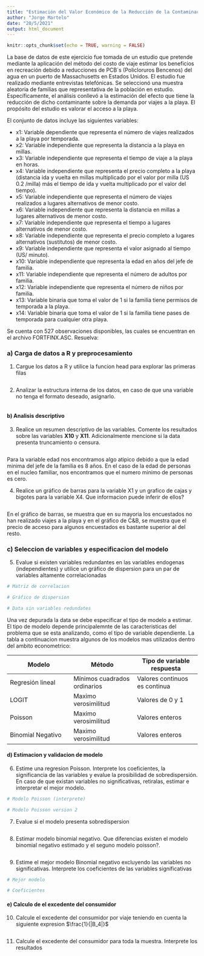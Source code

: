 ```yaml
---
title: "Estimación del Valor Económico de la Reducción de la Contaminación en una playa en Massachussets, Estados Unidos"
author: "Jorge Martelo"
date: "20/5/2021"
output: html_document
---
```


<div class=text-justify>

```r
knitr::opts_chunk$set(echo = TRUE, warning = FALSE)
```

La base de datos de este ejercicio fue tomada de un estudio que pretende mediante la aplicación del método del costo de viaje estimar los beneficios en recreación debido a reducciones de PCB´s (Policloruros Bencenos) del agua en un puerto de Massachusetts en Estados Unidos. El estudio fue realizado mediante entrevistas telefónicas. Se seleccionó una muestra aleatoria de familias que representativa de la población en estudio. Específicamente, el análisis conllevó a la estimación del efecto que tiene la reducción de dicho contaminante sobre la demanda por viajes a la playa. El propósito del estudio es valorar el acceso a la playa.

El conjunto de datos incluye las siguientes variables:

* x1: Variable dependiente que representa el número de viajes realizados a la playa por temporada.
* x2: Variable independiente que representa la distancia a la playa en millas.
* x3: Variable independiente que representa el tiempo de viaje a la playa en horas.
* x4: Variable independiente que representa el precio completo a la playa (distancia ida y vuelta en millas multiplicado por el valor por milla (US 0.2 /milla) más el tiempo de ida y vuelta multiplicado por el valor del tiempo).
* x5: Variable independiente que representa el número de viajes realizados a lugares alternativos de menor costo.
* x6: Variable independiente que representa la distancia en millas a lugares alternativos de menor costo.
* x7: Variable independiente que representa el tiempo a lugares alternativos de menor costo.
* x8: Variable independiente que representa el precio completo a lugares alternativos (sustitutos) de menor costo.
* x9: Variable independiente que representa el valor asignado al tiempo (US/ minuto).
* x10: Variable independiente que representa la edad en años del jefe de familia.
* x11: Variable independiente que representa el número de adultos por familia.
* x12: Variable independiente que representa el número de niños por familia.
* x13: Variable binaria que toma el valor de 1 si la familia tiene permisos de temporada a la playa.
* x14: Variable binaria que toma el valor de 1 si la familia tiene pases de temporada para cualquier otra playa.

Se cuenta con 527 observaciones disponibles, las cuales se encuentran en el archivo FORTFINX.ASC. Resuelva:

### a) Carga de datos a R y preprocesamiento

1. Cargue los datos a R y utilice la funcion head para explorar las primeras filas
```r

```

2. Analizar la estructura interna de los datos, en caso de que una variable no tenga el formato deseado, asignarlo.
```r

```

#### b) Analisis descriptivo

3. Realice un resumen descriptivo de las variables. Comente los resultados sobre las variables **X10** y **X11**. Adicionalmente mencione si la data presenta truncamiento o censura.
```r

```

Para la variable edad nos encontramos algo atipico debido a que la edad minima del jefe de la familia es 8 años. En el caso de la edad de personas en el nucleo familiar, nos encontramos que el numero minimo de personas es cero.

4. Realice un gráfico de barras para la variable X1 y un grafico de cajas y bigotes para la variable X4. Que informacion puede inferir de ellos?
```r

```

En el gráfico de barras, se muestra que en su mayoria los encuestados no han realizado viajes a la playa y en el gráfico de C&B, se muestra que el precio de acceso para algunos encuestados es bastante superior al del resto.

### c) Seleccion de variables y especificacion del modelo

5. Evalue si existen variables redundantes en las variables endogenas (independientes) y utilice un gráfico de dispersion  para un par de variables altamente correlacionadas
```r
# Matriz de correlacion

```

```r
# Gráfico de dispersion

```

```r
# Data sin variables redundates

```

Una vez depurada la data se debe especificar el tipo de modelo a estimar. El tipo de modelo depende principalemnte de las caracteristicas del problema que se esta analizando, como el tipo de variable dependiente. La tabla a continuacion muestra algunos de los modelos mas utilizados dentro del ambito econometrico:

| Modelo | Método | Tipo de variable respuesta  |
|-|-|-|
| Regresión lineal | Mínimos cuadrados ordinarios | Valores continuos es continua |
| LOGIT | Maximo verosimilitud | Valores de 0 y 1 |
| Poisson | Maximo verosimilitud | Valores enteros |
| Binomial Negativo | Maximo verosimilitud | Valores enteros |


#### d) Estimacion y validacion de modelo
6. Estime una regresion Poisson. Interprete los coeficientes, la significancia de las variables y evalue la prosibilidad de sobredispersión. En caso de que existan variables no significativas, retiralas, estimar e interpretar el mejor modelo.

```r
# Modelo Poisson (interprete)

```

```r
# Modelo Poisson version 2

```

7. Evalue si el modelo presenta sobredispersion
```r

```

8. Estimar modelo binomial negativo. Que diferencias existen el modelo binomial negativo estimado y el seguno modelo poisson?. 
```r

```

9. Estime el mejor modelo Binomial negativo excluyendo las variables no significativas. Interprete los coeficientes de las variables significativas
```r
# Mejor modelo

```

```r
# Coeficientes

```

$$ $$

#### e) Calculo de el excedente del consumidor
10. Calcule el excedente del consumidor por viaje teniendo en cuenta la siguiente expresion $\frac{1}{|B_4|}$
```r

```

11. Calcule el excedente del consumidor para toda la muestra. Interprete los resultados
```r

```



